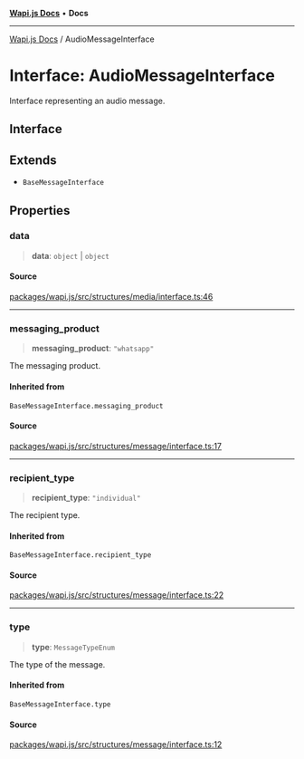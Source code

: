 [**Wapi.js Docs**](../README.mdx) • **Docs**

***

[Wapi.js Docs](../globals.mdx) / AudioMessageInterface

# Interface: AudioMessageInterface

Interface representing an audio message.

## Interface

## Extends

- `BaseMessageInterface`

## Properties

### data

> **data**: `object` \| `object`

#### Source

[packages/wapi.js/src/structures/media/interface.ts:46](https://github.com/sarthakjdev/wapi.js/blob/13b0ae8a179e1d2ead89d348fa5b05387c8fc977/packages/wapi.js/src/structures/media/interface.ts#L46)

***

### messaging\_product

> **messaging\_product**: `"whatsapp"`

The messaging product.

#### Inherited from

`BaseMessageInterface.messaging_product`

#### Source

[packages/wapi.js/src/structures/message/interface.ts:17](https://github.com/sarthakjdev/wapi.js/blob/13b0ae8a179e1d2ead89d348fa5b05387c8fc977/packages/wapi.js/src/structures/message/interface.ts#L17)

***

### recipient\_type

> **recipient\_type**: `"individual"`

The recipient type.

#### Inherited from

`BaseMessageInterface.recipient_type`

#### Source

[packages/wapi.js/src/structures/message/interface.ts:22](https://github.com/sarthakjdev/wapi.js/blob/13b0ae8a179e1d2ead89d348fa5b05387c8fc977/packages/wapi.js/src/structures/message/interface.ts#L22)

***

### type

> **type**: `MessageTypeEnum`

The type of the message.

#### Inherited from

`BaseMessageInterface.type`

#### Source

[packages/wapi.js/src/structures/message/interface.ts:12](https://github.com/sarthakjdev/wapi.js/blob/13b0ae8a179e1d2ead89d348fa5b05387c8fc977/packages/wapi.js/src/structures/message/interface.ts#L12)
